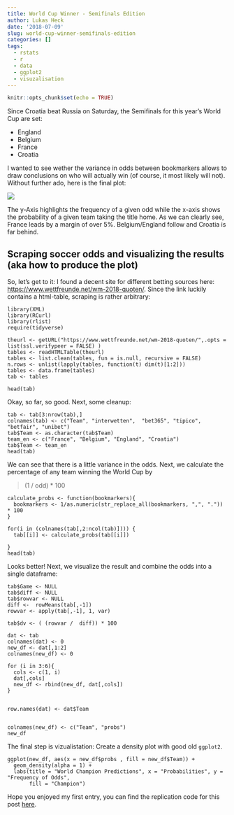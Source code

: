 ```yaml
---
title: World Cup Winner - Semifinals Edition
author: Lukas Heck
date: '2018-07-09'
slug: world-cup-winner-semifinals-edition
categories: []
tags:
  - rstats
  - r
  - data
  - ggplot2
  - visuzalisation
---
```



```r
knitr::opts_chunk$set(echo = TRUE)
```


Since Croatia beat Russia on Saturday, the Semifinals for this year's World Cup are set:

* England
* Belgium
* France
* Croatia

I wanted to see wether the variance in odds between bookmarkers allows to draw conclusions on who will actually win (of course, it most likely will not).
Without further ado, here is the final plot:

![](https://raw.githubusercontent.com/heck1/blog/master/static/images/prediction.png)

The y-Axis highlights the frequency of a given odd while the x-axis shows the probability of a given team taking the title home. As we can clearly see, France leads by a margin of over 5%.
Belgium/England follow and Croatia is far behind.

## Scraping soccer odds and visualizing the results (aka how to produce the plot)

So, let's get to it:
I found a decent site for different betting sources here: <https://www.wettfreunde.net/wm-2018-quoten/>.
Since the link luckily contains a html-table, scraping is rather arbitrary:
```{  }
library(XML)
library(RCurl)
library(rlist)
require(tidyverse)
```
```{}
theurl <- getURL("https://www.wettfreunde.net/wm-2018-quoten/",.opts = list(ssl.verifypeer = FALSE) )
tables <- readHTMLTable(theurl)
tables <- list.clean(tables, fun = is.null, recursive = FALSE)
n.rows <- unlist(lapply(tables, function(t) dim(t)[1:2]))
tables <- data.frame(tables)
tab <- tables
```

```{  }
head(tab)
```

Okay, so far, so good. Next, some cleanup: 
```{}
tab <- tab[3:nrow(tab),]
colnames(tab) <- c("Team", "interwetten",  "bet365", "tipico",  "betfair", "unibet")
tab$Team <- as.character(tab$Team)
team_en <- c("France", "Belgium", "England", "Croatia")
tab$Team <- team_en
head(tab)
```

We can see that there is a little variance in the odds. Next, we calculate the percentage of 
any team winning the World Cup by  

>(1 / odd) * 100

```{}
calculate_probs <- function(bookmarkers){
  bookmarkers <- 1/as.numeric(str_replace_all(bookmarkers, ",", ".")) * 100
}

for(i in (colnames(tab[,2:ncol(tab)]))) {
  tab[[i]] <- calculate_probs(tab[[i]])
  
}
head(tab)
```

Looks better! Next, we visualize the result and combine the odds into a single dataframe:

```{}
tab$Game <- NULL
tab$diff <- NULL
tab$rowvar <- NULL
diff <-  rowMeans(tab[,-1])
rowvar <- apply(tab[,-1], 1, var) 

tab$dv <- ( (rowvar /  diff)) * 100

dat <- tab
colnames(dat) <- 0
new_df <- dat[,1:2]
colnames(new_df) <- 0

for (i in 3:6){ 
  cols <- c(1, i)
  dat[,cols]
  new_df <- rbind(new_df, dat[,cols])
}


row.names(dat) <- dat$Team


colnames(new_df) <- c("Team", "probs")
new_df
```

The final step is vizualistation: Create a density plot with good old `ggplot2`.

```{}
ggplot(new_df, aes(x = new_df$probs , fill = new_df$Team)) + 
  geom_density(alpha = 1) +
  labs(title = "World Champion Predictions", x = "Probabilities", y = "Frequency of Odds",
       fill = "Champion") 
```



Hope you enjoyed my first entry, you can find the replication code for this post [here](https://gist.github.com/heck1/df165d3b9f3f177133be4c6bd0fd6f0f).



